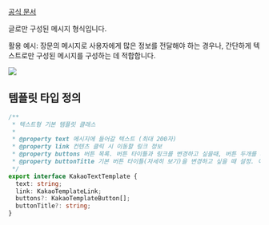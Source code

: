 [공식 문서](https://developers.kakao.com/docs/latest/ko/message/android-link#create-message)

글로만 구성된 메시지 형식입니다.

활용 예시: 장문의 메시지로 사용자에게 많은 정보를 전달해야 하는 경우나, 간단하게 텍스트로만 구성된 메시지를 구성하는 데 적합합니다.

![](https://raw.githubusercontent.com/mym0404/image-archive/master/202404220338059.webp)

## 템플릿 타입 정의

```ts
/**
 * 텍스트형 기본 템플릿 클래스
 *
 * @property text 메시지에 들어갈 텍스트 (최대 200자)
 * @property link 컨텐츠 클릭 시 이동할 링크 정보
 * @property buttons 버튼 목록. 버튼 타이틀과 링크를 변경하고 싶을때, 버튼 두개를 사용하고 싶을때 사용. (최대 2개)
 * @property buttonTitle 기본 버튼 타이틀(자세히 보기)을 변경하고 싶을 때 설정. 이 값을 사용하면 클릭 시 이동할 링크는 content에 입력된 값이 사용됨.
 */
export interface KakaoTextTemplate {
  text: string;
  link: KakaoTemplateLink;
  buttons?: KakaoTemplateButton[];
  buttonTitle?: string;
}
```
